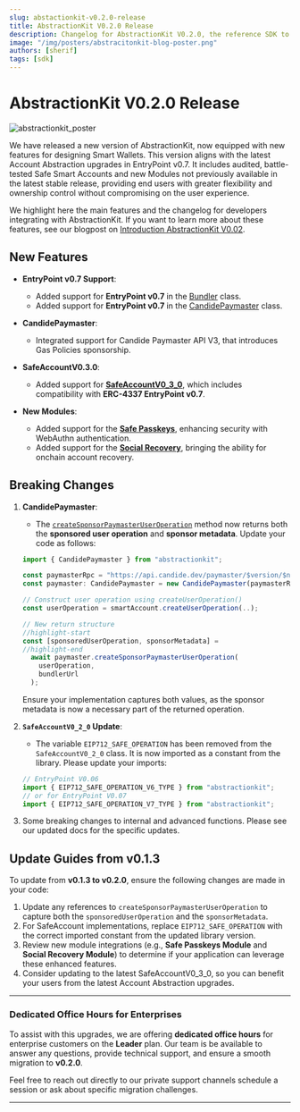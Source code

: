 ```yaml
---
slug: abstactionkit-v0.2.0-release
title: AbstractionKit V0.2.0 Release 
description: Changelog for AbstractionKit V0.2.0, the reference SDK to build on Safe and Account Abstraction.  
image: "/img/posters/abstracitonkit-blog-poster.png"
authors: [sherif]
tags: [sdk]
---
```


# AbstractionKit V0.2.0 Release

![abstractionkit_poster](/img/posters/abstracitonkit-blog-poster.png)


We have released a new version of AbstractionKit, now equipped with new features for designing Smart Wallets. This version aligns with the latest Account Abstraction upgrades in EntryPoint v0.7. It includes audited, battle-tested Safe Smart Accounts and new Modules not previously available in the latest stable release, providing end users with greater flexibility and ownership control without compromising on the user experience.

<!-- truncate -->

We highlight here the main features and the changelog for developers integrating with AbstractionKit. If you want to learn more about these features, see our blogpost on [Introduction AbstractionKit V0.02](https://www.candide.dev/blog/introducing-abstractionkit-v0-2-0).

## New Features

- **EntryPoint v0.7 Support**:
  - Added support for **EntryPoint v0.7** in the [Bundler](/wallet/abstractionkit/bundler) class.
  - Added support for **EntryPoint v0.7** in the [CandidePaymaster](/wallet/abstractionkit/paymaster) class.
  
- **CandidePaymaster**:
  - Integrated support for Candide Paymaster API V3, that introduces Gas Policies sponsorship.

- **SafeAccountV0.3.0**:
  - Added support for [**SafeAccountV0_3_0**](/wallet/abstractionkit/safe-account-v3), which includes compatibility with **ERC-4337 EntryPoint v0.7**.

- **New Modules**:
  - Added support for the [**Safe Passkeys**](/wallet/plugins/passkeys/), enhancing security with WebAuthn authentication.
  - Added support for the [**Social Recovery**](/wallet/plugins/recovery-with-guardians/), bringing the ability for onchain account recovery.

## Breaking Changes

1. **CandidePaymaster**:
   - The [`createSponsorPaymasterUserOperation`](/wallet/abstractionkit/paymaster/#createsponsorpaymasteruseroperation) method now returns both the **sponsored user operation** and **sponsor metadata**. Update your code as follows:

   ```js
   import { CandidePaymaster } from "abstractionkit";

   const paymasterRpc = "https://api.candide.dev/paymaster/$version/$network/$apikey";
   const paymaster: CandidePaymaster = new CandidePaymaster(paymasterRPC);

   // Construct user operation using createUserOperation()
   const userOperation = smartAccount.createUserOperation(..);
   
   // New return structure
   //highlight-start
   const [sponsoredUserOperation, sponsorMetadata] =
   //highlight-end
     await paymaster.createSponsorPaymasterUserOperation(
       userOperation,
       bundlerUrl
     );
   ```

   Ensure your implementation captures both values, as the sponsor metadata is now a necessary part of the returned operation.

2. **`SafeAccountV0_2_0` Update**:
   - The variable `EIP712_SAFE_OPERATION` has been removed from the `SafeAccountV0_2_0` class. It is now imported as a constant from the library. Please update your imports:

   ```js
   // EntryPoint V0.06
   import { EIP712_SAFE_OPERATION_V6_TYPE } from "abstractionkit";
   // or for EntryPoint V0.07
   import { EIP712_SAFE_OPERATION_V7_TYPE } from "abstractionkit";
   ```

3. Some breaking changes to internal and advanced functions. Please see our updated docs for the specific updates.


## Update Guides from v0.1.3

To update from **v0.1.3 to v0.2.0**, ensure the following changes are made in your code:

1. Update any references to `createSponsorPaymasterUserOperation` to capture both the `sponsoredUserOperation` and the `sponsorMetadata`.
2. For SafeAccount implementations, replace `EIP712_SAFE_OPERATION` with the correct imported constant from the updated library version.
3. Review new module integrations (e.g., **Safe Passkeys Module** and **Social Recovery Module**) to determine if your application can leverage these enhanced features.
4. Consider updating to the latest SafeAccountV0_3_0, so you can benefit your users from the latest Account Abstraction upgrades.

---

### Dedicated Office Hours for Enterprises

To assist with this upgrades, we are offering **dedicated office hours** for enterprise customers on the **Leader** plan. Our team is be available to answer any questions, provide technical support, and ensure a smooth migration to **v0.2.0**.

Feel free to reach out directly to our private support channels schedule a session or ask about specific migration challenges.

---
